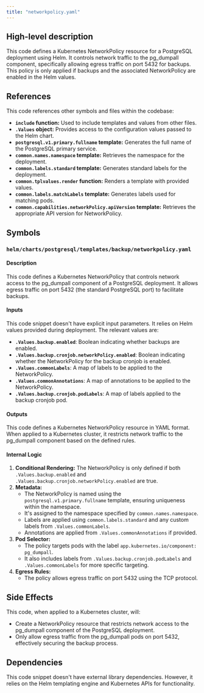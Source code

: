 ```yaml
---
title: "networkpolicy.yaml"
---
```


## High-level description
This code defines a Kubernetes NetworkPolicy resource for a PostgreSQL deployment using Helm. It controls network traffic to the pg_dumpall component, specifically allowing egress traffic on port 5432 for backups. This policy is only applied if backups and the associated NetworkPolicy are enabled in the Helm values.

## References
This code references other symbols and files within the codebase:
* **`include` function:** Used to include templates and values from other files.
* **`.Values` object:**  Provides access to the configuration values passed to the Helm chart.
* **`postgresql.v1.primary.fullname` template:** Generates the full name of the PostgreSQL primary service.
* **`common.names.namespace` template:** Retrieves the namespace for the deployment.
* **`common.labels.standard` template:** Generates standard labels for the deployment.
* **`common.tplvalues.render` function:** Renders a template with provided values.
* **`common.labels.matchLabels` template:** Generates labels used for matching pods.
* **`common.capabilities.networkPolicy.apiVersion` template:** Retrieves the appropriate API version for NetworkPolicy.

## Symbols
### `helm/charts/postgresql/templates/backup/networkpolicy.yaml`
#### Description
This code defines a Kubernetes NetworkPolicy that controls network access to the pg_dumpall component of a PostgreSQL deployment. It allows egress traffic on port 5432 (the standard PostgreSQL port) to facilitate backups.

#### Inputs
This code snippet doesn't have explicit input parameters. It relies on Helm values provided during deployment. The relevant values are:
* **`.Values.backup.enabled`**: Boolean indicating whether backups are enabled.
* **`.Values.backup.cronjob.networkPolicy.enabled`**: Boolean indicating whether the NetworkPolicy for the backup cronjob is enabled.
* **`.Values.commonLabels`**: A map of labels to be applied to the NetworkPolicy.
* **`.Values.commonAnnotations`**: A map of annotations to be applied to the NetworkPolicy.
* **`.Values.backup.cronjob.podLabels`**: A map of labels applied to the backup cronjob pod.

#### Outputs
This code defines a Kubernetes NetworkPolicy resource in YAML format. When applied to a Kubernetes cluster, it restricts network traffic to the pg_dumpall component based on the defined rules.

#### Internal Logic
1. **Conditional Rendering:** The NetworkPolicy is only defined if both `.Values.backup.enabled` and `.Values.backup.cronjob.networkPolicy.enabled` are true.
2. **Metadata:**
    * The NetworkPolicy is named using the `postgresql.v1.primary.fullname` template, ensuring uniqueness within the namespace.
    * It's assigned to the namespace specified by `common.names.namespace`.
    * Labels are applied using `common.labels.standard` and any custom labels from `.Values.commonLabels`.
    * Annotations are applied from `.Values.commonAnnotations` if provided.
3. **Pod Selector:**
    * The policy targets pods with the label `app.kubernetes.io/component: pg_dumpall`.
    * It also includes labels from `.Values.backup.cronjob.podLabels` and `.Values.commonLabels` for more specific targeting.
4. **Egress Rules:**
    * The policy allows egress traffic on port 5432 using the TCP protocol.

## Side Effects
This code, when applied to a Kubernetes cluster, will:
* Create a NetworkPolicy resource that restricts network access to the pg_dumpall component of the PostgreSQL deployment.
* Only allow egress traffic from the pg_dumpall pods on port 5432, effectively securing the backup process.

## Dependencies
This code snippet doesn't have external library dependencies. However, it relies on the Helm templating engine and Kubernetes APIs for functionality.
